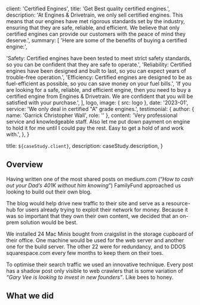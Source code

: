 
  client: 'Certified Engines',
  title: 'Get Best quality certified engines.',
  description:
    'At Engines & Drivetrain, we only sell certified engines. This means that our engines have met rigorous standards set by the industry, ensuring that they are safe, reliable, and efficient. We believe that only certified engines can provide our customers with the peace of mind they deserve.',
  summary: [
    'Here are some of the benefits of buying a certified engine:',

'Safety: Certified engines have been tested to meet strict safety standards, so you can be confident that they are safe to operate.',
'Reliability: Certified engines have been designed and built to last, so you can expect years of trouble-free operation.',
'Efficiency: Certified engines are designed to be as fuel-efficient as possible, so you can save money on your fuel bills.',
'If you are looking for a safe, reliable, and efficient engine, then you need to buy a certified engine from Engines & Drivetrain. We are confident that you will be satisfied with your purchase.',
],
logo,
image: { src: logo },
date: '2023-01',
service: 'We only deal in certified "A" grade engines.',
testimonial: {
author: { name: 'Garrick Christopher Wall', role: '' },
content:
'Very professional service and knowledgeable staff. Also let me put down payment on engine to hold it for me until I could pay the rest. Easy to get a hold of and work with.',
},
}

  title: `${caseStudy.client}`,
  description: caseStudy.description,
}

## Overview

Having written one of the most shared posts on medium.com (“_How to cash out your Dad’s 401K without him knowing_”) FamilyFund approached us looking to build out their own blog.

The blog would help drive new traffic to their site and serve as a resource-hub for users already trying to exploit their network for money. Because it was so important that they own their own content, we decided that an on-prem solution would be best.

We installed 24 Mac Minis bought from craigslist in the storage cupboard of their office. One machine would be used for the web server and another one for the build server. The other 22 were for redundancy, and to DDOS squarespace.com every few months to keep them on their toes.

To optimise their search traffic we used an innovative technique. Every post has a shadow post only visible to web crawlers that is some variation of _“Gary Vee is looking to invest in new founders”_. Like bees to honey.

## What we did
